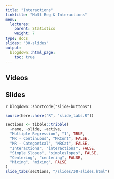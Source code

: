 ```yaml
---
title: "Interactions"
linktitle: "Mult Reg & Interactions"
menu:
  lectures:
    parent: Statistics
    weight: 7
type: docs
slides: "30-slides"
output:
  blogdown::html_page:
    toc: true
---
```


## Videos


## Slides

`r blogdown::shortcode("slide-buttons")`

```r

source(here::here("R", "slide_tabs.R"))

sections <- tibble::tribble(
  ~name, ~slide, ~active,
  "Multiple Regression", "1", TRUE,
  "MR - Continuous", "MRCont", FALSE,
  "MR - Categorical", "MRCat", FALSE,
  "Interactions", "interactions", FALSE,
  "Simple Slopes", "simpleslopes", FALSE,
  "Centering", "centering", FALSE,
  "Mixing", "mixing", FALSE
)
slide_tabs(sections, "/slides/30-slides.html")
```